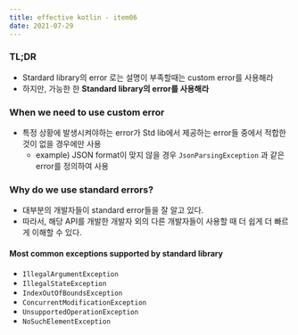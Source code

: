 ```yaml
---
title: effective kotlin - item06
date: 2021-07-29
---
```


### TL;DR

- Stardard library의 error 로는 설명이 부족할때는 custom error를 사용해라
- 하지만, 가능한 한 **Standard library의 error를 사용해라**



### When we need to use custom error

- 특정 상황에 발생시켜야하는 error가 Std lib에서 제공하는 error들 중에서 적합한 것이 없을 경우에만 사용
  - example) JSON format이 맞지 않을 경우 `JsonParsingException` 과 같은 error를 정의하여 사용



### Why do we use standard errors?

- 대부분의 개발자들이 standard error들을 잘 알고 있다.
- 따라서, 해당 API를 개발한 개발자 외의 다른 개발자들이 사용할 때 더 쉽게 더 빠르게 이해할 수 있다.



#### Most common exceptions supported by standard library

- `IllegalArgumentException`
- `IllegalStateException`
- `IndexOutOfBoundsException`
- `ConcurrentModificationException`
- `UnsupportedOperationException`
- `NoSuchElementException`
